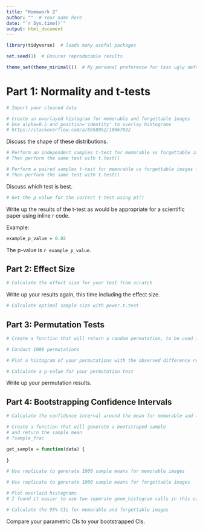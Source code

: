 ```yaml
---
title: "Homework 2"
author: ""  # Your name here
date: "`r Sys.time()`"
output: html_document
---
```


```r
library(tidyverse)  # loads many useful packages

set.seed(1)  # Ensures reproducable results

theme_set(theme_minimal())  # My personal preference for less ugly default plots
```

# Part 1: Normality and t-tests

```r
# Import your cleaned data


```

```r
# Create an overlayed histogram for memorable and forgettable images
# Use alpha=0.5 and position='identity' to overlay histograms
# https://stackoverflow.com/a/6958052/10067832


```

Discuss the shape of these distributions.



```r
# Perform an independent samples t-test for memorable vs forgettable images from scratch
# Then perform the same test with t.test()


```

```r
# Perform a paired samples t-test for memorable vs forgettable images from scratch
# Then perform the same test with t.test()


```

Discuss which test is best.





```r
# Get the p-value for the correct t-test using pt()


```


Write up the results of the t-test as would be appropriate for a scientific paper using inline r code.

Example:

```r
example_p_value = 0.02
```

The p-value is `r example_p_value`.





## Part 2: Effect Size

```r
# Calculate the effect size for your test from scratch


```

Write up your results again, this time including the effect size.



```r
# Calculate optimal sample size with power.t.test


```

## Part 3: Permutation Tests
 
```r
# Create a function that will return a random permutation, to be used in a permutation test


```

```r
# Conduct 1000 permutations


```

```r
# Plot a histogram of your permutations with the observed difference represented by a vertical line


```

```r
# Calculate a p-value for your permutation test


```

Write up your permutation results.





## Part 4: Bootstrapping Confidence Intervals

```r
# Calculate the confidence interval around the mean for memorable and forgettable images


```

```r
# Create a function that will generate a bootstraped sample
# and return the sample mean
# ?sample_frac

get_sample = function(data) {
  
}
```

```r
# Use replicate to generate 1000 sample means for memorable images


```

```r
# Use replicate to generate 1000 sample means for forgettable images


```

```r
# Plot overlaid histograms
# I found it easier to use two seperate geom_histogram calls in this case


```

```r
# Calculate the 95% CIs for memorable and forgettable images


```

Compare your parametric CIs to your bootstrapped CIs.




